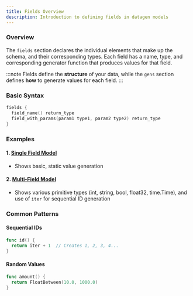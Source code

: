```yaml
---
title: Fields Overview
description: Introduction to defining fields in datagen models
---
```



### Overview

The `fields` section declares the individual elements that make up the schema, and their corresponding types. Each field has a name, type, and corresponding generator function that produces values for that field.

:::note
Fields define the **structure** of your data, while the `gens` section defines **how** to generate values for each field.
:::

### Basic Syntax

```go
fields {
  field_name() return_type
  field_with_params(param1 type1, param2 type2) return_type
}
```

### Examples

#### 1. [Single Field Model](/datagen/examples/1_fields/single_field_model/single-field-model/)
- Shows basic, static value generation


#### 2. [Multi-Field Model](/datagen/examples/1_fields/multi_field_model/multi-field-model/)
- Shows various primitive types (int, string, bool, float32, time.Time), and use of `iter` for sequential ID generation

### Common Patterns

#### Sequential IDs
```go
func id() {
  return iter + 1  // Creates 1, 2, 3, 4...
}
```

#### Random Values
```go
func amount() {
  return FloatBetween(10.0, 1000.0)
}
```
